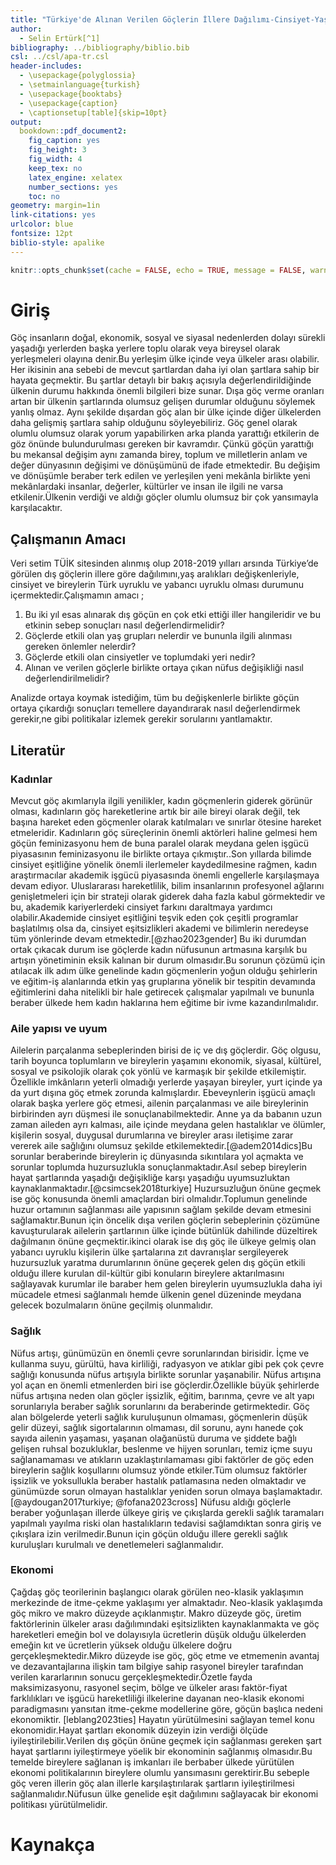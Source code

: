 ```yaml
---
title: "Türkiye'de Alınan Verilen Göçlerin İllere Dağılımı-Cinsiyet-Yaş-Uyruk İncelemesi "
author: 
  - Selin Ertürk[^1]
bibliography: ../bibliography/biblio.bib
csl: ../csl/apa-tr.csl
header-includes:
  - \usepackage{polyglossia}
  - \setmainlanguage{turkish}
  - \usepackage{booktabs}
  - \usepackage{caption} 
  - \captionsetup[table]{skip=10pt}
output:
  bookdown::pdf_document2:
    fig_caption: yes
    fig_height: 3
    fig_width: 4
    keep_tex: no
    latex_engine: xelatex
    number_sections: yes
    toc: no
geometry: margin=1in
link-citations: yes
urlcolor: blue
fontsize: 12pt
biblio-style: apalike
---
```


```r
knitr::opts_chunk$set(cache = FALSE, echo = TRUE, message = FALSE, warning = FALSE)
```

<!-- ======================================================================= -->

<!-- ============================== NOTLAR ================================= -->

<!-- ======================================================================= -->
[^1]: Öğrenci Numarası, [Github Repo](https://github.com/KULLANICI_ADINIZ/REPO_ADINIZ)


# Giriş

Göç insanların doğal, ekonomik, sosyal ve siyasal nedenlerden dolayı sürekli yaşadığı yerlerden başka yerlere toplu olarak veya bireysel olarak yerleşmeleri olayına denir.Bu yerleşim ülke içinde veya ülkeler arası olabilir. Her ikisinin ana sebebi de mevcut şartlardan daha iyi olan şartlara sahip bir hayata geçmektir. Bu şartlar detaylı bir bakış açısıyla değerlendirildiğinde ülkenin durumu hakkında önemli bilgileri bize sunar. Dışa göç verme oranları artan bir ülkenin şartlarında olumsuz gelişen durumlar olduğunu söylemek yanlış olmaz. Aynı şekilde dışardan göç alan bir ülke içinde diğer ülkelerden daha gelişmiş şartlara sahip olduğunu söyleyebiliriz. Göç genel olarak olumlu olumsuz olarak yorum yapabilirken arka planda yarattığı etkilerin de göz önünde bulundurulması gereken bir kavramdır. Çünkü göçün yarattığı bu mekansal değişim aynı zamanda birey, toplum ve milletlerin anlam ve değer dünyasının değişimi ve dönüşümünü de ifade etmektedir. Bu değişim ve dönüşümle beraber terk edilen ve yerleşilen yeni mekânla birlikte yeni mekânlardaki insanlar, değerler, kültürler ve insan ile ilgili ne varsa etkilenir.Ülkenin verdiği ve aldığı göçler olumlu olumsuz bir çok yansımayla karşılacaktır.

## Çalışmanın Amacı

Veri setim TÜİK sitesinden alınmış olup 2018-2019 yılları arsında Türkiye'de görülen dış göçlerin illere göre dağılımını,yaş aralıkları değişkenleriyle, cinsiyet ve bireylerin Türk uyruklu ve yabancı uyruklu olması durumunu içermektedir.Çalışmamın amacı ;

1.  Bu iki yıl esas alınarak dış göçün en çok etki ettiği iller hangileridir ve bu etkinin sebep sonuçları nasıl değerlendirmelidir?
2.  Göçlerde etkili olan yaş grupları nelerdir ve bununla ilgili alınması gereken önlemler nelerdir?
3.  Göçlerde etkili olan cinsiyetler ve toplumdaki yeri nedir?
4.  Alınan ve verilen göçlerle birlikte ortaya çıkan nüfus değişikliği nasıl değerlendirilmelidir?

Analizde ortaya koymak istediğim, tüm bu değişkenlerle birlikte göçün ortaya çıkardığı sonuçları temellere dayandırarak nasıl değerlendirmek gerekir,ne gibi politikalar izlemek gerekir sorularını yantlamaktır.

## Literatür

### Kadınlar

Mevcut göç akımlarıyla ilgili yenilikler, kadın göçmenlerin giderek görünür olması, kadınların göç hareketlerine artık bir aile bireyi olarak değil, tek başına hareket eden göçmenler olarak katılmaları ve sınırlar ötesine hareket etmeleridir. Kadınların göç süreçlerinin önemli aktörleri haline gelmesi hem göçün feminizasyonu hem de buna paralel olarak meydana gelen işgücü piyasasının feminizasyonu ile birlikte ortaya çıkmıştır..Son yıllarda bilimde cinsiyet eşitliğine yönelik önemli ilerlemeler kaydedilmesine rağmen, kadın araştırmacılar akademik işgücü piyasasında önemli engellerle karşılaşmaya devam ediyor. Uluslararası hareketlilik, bilim insanlarının profesyonel ağlarını genişletmeleri için bir strateji olarak giderek daha fazla kabul görmektedir ve bu, akademik kariyerlerdeki cinsiyet farkını daraltmaya yardımcı olabilir.Akademide cinsiyet eşitliğini teşvik eden çok çeşitli programlar başlatılmış olsa da, cinsiyet eşitsizlikleri akademi ve bilimlerin neredeyse tüm yönlerinde devam etmektedir.[@zhao2023gender] Bu iki durumdan ortak çıkacak durum ise göçlerde kadın nüfusunun artmasına karşılık bu artışın yönetiminin eksik kalınan bir durum olmasıdır.Bu sorunun çözümü için atılacak ilk adım ülke genelinde kadın göçmenlerin yoğun olduğu şehirlerin ve eğitim-iş alanlarında etkin yaş gruplarına yönelik bir tespitin devamında eğitimlerini daha nitelikli bir hale getirecek çalışmalar yapılmalı ve bununla beraber ülkede hem kadın haklarına hem eğitime bir ivme kazandırılmalıdır.

### Aile yapısı ve uyum

Ailelerin parçalanma sebeplerinden birisi de iç ve dış göçlerdir. Göç olgusu, tarih boyunca toplumların ve bireylerin yaşamını ekonomik, siyasal, kültürel, sosyal ve psikolojik olarak çok yönlü ve karmaşık bir şekilde etkilemiştir. Özellikle imkânların yeterli olmadığı yerlerde yaşayan bireyler, yurt içinde ya da yurt dışına göç etmek zorunda kalmışlardır. Ebeveynlerin işgücü amaçlı olarak başka yerlere göç etmesi, ailenin parçalanması ve aile bireylerinin birbirinden ayrı düşmesi ile sonuçlanabilmektedir. Anne ya da babanın uzun zaman aileden ayrı kalması, aile içinde meydana gelen hastalıklar ve ölümler, kişilerin sosyal, duygusal durumlarına ve bireyler arası iletişime zarar vererek aile sağlığını olumsuz şekilde etkilemektedir.[@adem2014dics]Bu sorunlar beraberinde bireylerin iç dünyasında sıkıntılara yol açmakta ve sorunlar toplumda huzursuzlukla sonuçlanmaktadır.Asıl sebep bireylerin hayat şartlarında yaşadığı değişikliğe karşı yaşadığu uyumsuzluktan kaynaklanmaktadır.[@csimcsek2018turkiye] Huzursuzluğun önüne geçmek ise göç konusunda önemli amaçlardan biri olmalıdır.Toplumun genelinde huzur ortamının sağlanması aile yapısının sağlam şekilde devam etmesini sağlamaktır.Bunun için öncelik dışa verilen göçlerin sebeplerinin çözümüne kavuşturularak ailelerin şartlarının ülke içinde bütünlük dahilinde düzeltirek dağılmanın önüne geçmektir.ikinci olarak ise dış göç ile ülkeye gelmiş olan yabancı uyruklu kişilerin ülke şartalarına zıt davranışlar sergileyerek huzursuzluk yaratma durumlarının önüne geçerek gelen dış göçün etkili olduğu illere kurulan dil-kültür gibi konuların bireylere aktarılmasını sağlayavak kurumlar ile baraber hem gelen bireylerin uyumsuzlukla daha iyi mücadele etmesi sağlanmalı hemde ülkenin genel düzeninde meydana gelecek bozulmaların önüne geçilmiş olunmalıdır.

### Sağlık

Nüfus artışı, günümüzün en önemli çevre sorunlarından birisidir. İçme ve kullanma suyu, gürültü, hava kirliliği, radyasyon ve atıklar gibi pek çok çevre sağlığı konusunda nüfus artışıyla birlikte sorunlar yaşanabilir. Nüfus artışına yol açan en önemli etmenlerden biri ise göçlerdir.Özellikle büyük şehirlerde nüfus artışına neden olan göçler işsizlik, eğitim, barınma, çevre ve alt yapı sorunlarıyla beraber sağlık sorunlarını da beraberinde getirmektedir. Göç alan bölgelerde yeterli sağlık kuruluşunun olmaması, göçmenlerin düşük gelir düzeyi, sağlık sigortalarının olmaması, dil sorunu, aynı hanede çok sayıda ailenin yaşaması, yaşanan olağanüstü duruma ve şiddete bağlı gelişen ruhsal bozukluklar, beslenme ve hijyen sorunları, temiz içme suyu sağlanamaması ve atıkların uzaklaştırılamaması gibi faktörler de göç eden bireylerin sağlık koşullarını olumsuz yönde etkiler.Tüm olumsuz faktörler işsizlik ve yoksullukla beraber hastalık patlamasına neden olmaktadır ve günümüzde sorun olmayan hastalıklar yeniden sorun olmaya başlamaktadır. [@aydougan2017turkiye; @fofana2023cross] Nüfusu aldığı göçlerle beraber yoğunlaşan illerde ülkeye giriş ve çıkışlarda gerekli sağlık taramaları yapılmalı yayılma riski olan hastalıkların tedavisi sağlamdıktan sonra giriş ve çıkışlara izin verilmedir.Bunun için göçün olduğu illere gerekli sağlık kuruluşları kurulmalı ve denetlemeleri sağlanmalıdır.

### Ekonomi

Çağdaş göç teorilerinin başlangıcı olarak görülen neo-klasik yaklaşımın merkezinde de itme-çekme yaklaşımı yer almaktadır. Neo-klasik yaklaşımda göç mikro ve makro düzeyde açıklanmıştır. Makro düzeyde göç, üretim faktörlerinin ülkeler arası dağılımındaki eşitsizlikten kaynaklanmakta ve göç hareketleri emeğin bol ve dolayısıyla ücretlerin düşük olduğu ülkelerden emeğin kıt ve ücretlerin yüksek olduğu ülkelere doğru gerçekleşmektedir.Mikro düzeyde ise göç, göç etme ve etmemenin avantaj ve dezavantajlarına ilişkin tam bilgiye sahip rasyonel bireyler tarafından verilen kararlarının sonucu gerçekleşmektedir.Özetle fayda maksimizasyonu, rasyonel seçim, bölge ve ülkeler arası faktör-fiyat farklılıkları ve işgücü hareketliliği ilkelerine dayanan neo-klasik ekonomi paradigmasını yansıtan itme-çekme modellerine göre, göçün başlıca nedeni ekonomiktir. [leblang2023ties] Hayatın yürütülmesini sağlayan temel konu ekonomidir.Hayat şartları ekonomik düzeyin izin verdiği ölçüde iyileştirilebilir.Verilen dış göçün önüne geçmek için sağlanması gereken şart hayat şartlarını iyileştirmeye yöelik bir ekonominin sağlanmış olmasıdır.Bu temelde bireylere sağlanan iş imkanları ile berbaber ülkede yürütülen ekonomi politikalarının bireylere olumlu yansımasını gerektirir.Bu sebeple göç veren illerin göç alan illerle karşılaştırılarak şartların iyileştirilmesi sağlanmalıdır.Nüfusun ülke genelide eşit dağılımını sağlayacak bir ekonomi politikası yürütülmelidir.

\newpage

\newpage
# Kaynakça {#references}
<div id="refs"></div>
